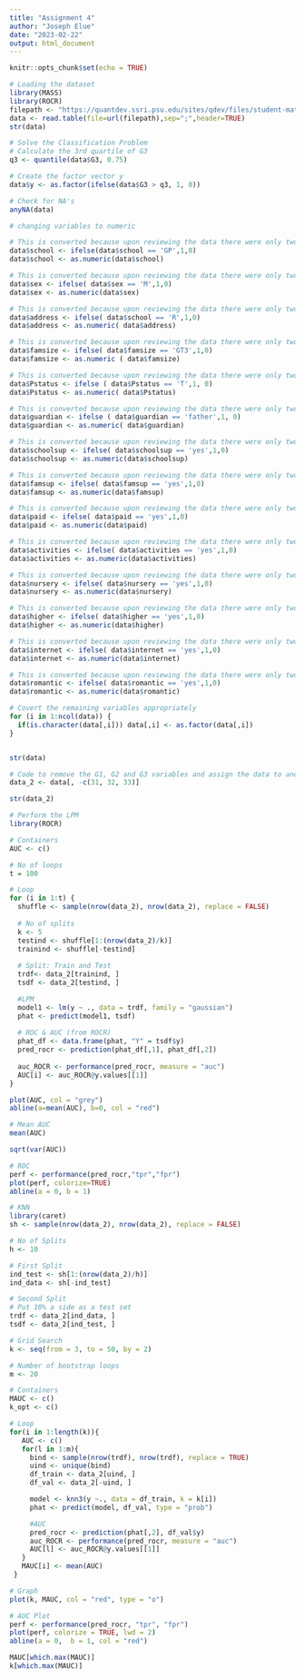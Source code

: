 ---
title: "Assignment 4"
author: "Joseph Elue"
date: "2023-02-22"
output: html_document
---

```{r setup, include=FALSE}
knitr::opts_chunk$set(echo = TRUE)
```

```{r}
# Loading the dataset
library(MASS)
library(ROCR)
filepath <- "https://quantdev.ssri.psu.edu/sites/qdev/files/student-mat.csv"
data <- read.table(file=url(filepath),sep=";",header=TRUE)
str(data)
```
```{r}
# Solve the Classification Problem
# Calculate the 3rd quartile of G3
q3 <- quantile(data$G3, 0.75)

# Create the factor vector y
data$y <- as.factor(ifelse(data$G3 > q3, 1, 0))

```

```{r}
# Check for NA's
anyNA(data)
```
```{r}
# changing variables to numeric

# This is converted because upon reviewing the data there were only two responses "GP" and "MS"
data$school <- ifelse(data$school == 'GP',1,0)
data$school <- as.numeric(data$school)

# This is converted because upon reviewing the data there were only two responses "M" and "F"
data$sex <- ifelse( data$sex == 'M',1,0)
data$sex <- as.numeric(data$sex)

# This is converted because upon reviewing the data there were only two responses "R" and "U"
data$address <- ifelse( data$school == 'R',1,0)
data$address <- as.numeric( data$address)

# This is converted because upon reviewing the data there were only two responses "GT3" and "LE3"
data$famsize <- ifelse( data$famsize == 'GT3',1,0)
data$famsize <- as.numeric ( data$famsize)

# This is converted because upon reviewing the data there were only two responses "T" and "A"
data$Pstatus <- ifelse ( data$Pstatus == 'T',1, 0)
data$Pstatus <- as.numeric( data$Pstatus)

# This is converted because upon reviewing the data there were only two responses "T" and "A"
data$guardian <- ifelse ( data$guardian == 'father',1, 0)
data$guardian <- as.numeric( data$guardian)

# This is converted because upon reviewing the data there were only two responses "Yes" and "No"
data$schoolsup <- ifelse( data$schoolsup == 'yes',1,0)
data$schoolsup <- as.numeric(data$schoolsup)

# This is converted because upon reviewing the data there were only two responses "Yes" and "No"
data$famsup <- ifelse( data$famsup == 'yes',1,0)
data$famsup <- as.numeric(data$famsup)

# This is converted because upon reviewing the data there were only two responses "Yes" and "No"
data$paid <- ifelse( data$paid == 'yes',1,0)
data$paid <- as.numeric(data$paid)

# This is converted because upon reviewing the data there were only two responses "Yes" and "No"
data$activities <- ifelse( data$activities == 'yes',1,0)
data$activities <- as.numeric(data$activities)

# This is converted because upon reviewing the data there were only two responses "Yes" and "No"
data$nursery <- ifelse( data$nursery == 'yes',1,0)
data$nursery <- as.numeric(data$nursery)

# This is converted because upon reviewing the data there were only two responses "Yes" and "No"
data$higher <- ifelse( data$higher == 'yes',1,0)
data$higher <- as.numeric(data$higher)

# This is converted because upon reviewing the data there were only two responses "Yes" and "No"
data$internet <- ifelse( data$internet == 'yes',1,0)
data$internet <- as.numeric(data$internet)

# This is converted because upon reviewing the data there were only two responses "Yes" and "No"
data$romantic <- ifelse( data$romantic == 'yes',1,0)
data$romantic <- as.numeric(data$romantic)

# Covert the remaining variables appropriately
for (i in 1:ncol(data)) {
  if(is.character(data[,i])) data[,i] <- as.factor(data[,i])
}


str(data)
```

```{r}
# Code to remove the G1, G2 and G3 variables and assign the data to another dataset name.
data_2 <- data[, -c(31, 32, 33)]

str(data_2)
```


```{r, warning=FALSE}
# Perform the LPM
library(ROCR)

# Containers 
AUC <- c()

# No of loops
t = 100 

# Loop
for (i in 1:t) {
  shuffle <- sample(nrow(data_2), nrow(data_2), replace = FALSE)
  
  # No of splits
  k <- 5
  testind <- shuffle[1:(nrow(data_2)/k)]
  trainind <- shuffle[-testind]
  
  # Split: Train and Test
  trdf<- data_2[trainind, ] 
  tsdf <- data_2[testind, ] 

  #LPM
  model1 <- lm(y ~ ., data = trdf, family = "gaussian")
  phat <- predict(model1, tsdf)
  
  # ROC & AUC (from ROCR)
  phat_df <- data.frame(phat, "Y" = tsdf$y)
  pred_rocr <- prediction(phat_df[,1], phat_df[,2])
 
  auc_ROCR <- performance(pred_rocr, measure = "auc")
  AUC[i] <- auc_ROCR@y.values[[1]]
}

plot(AUC, col = "grey")
abline(a=mean(AUC), b=0, col = "red")
```
```{r}
# Mean AUC
mean(AUC)

sqrt(var(AUC))
```
```{r}
# ROC 
perf <- performance(pred_rocr,"tpr","fpr")
plot(perf, colorize=TRUE)
abline(a = 0, b = 1)
```




```{r}
# KNN
library(caret)
sh <- sample(nrow(data_2), nrow(data_2), replace = FALSE)

# No of Splits 
h <- 10

# First Split
ind_test <- sh[1:(nrow(data_2)/h)]
ind_data <- sh[-ind_test]

# Second Split
# Put 10% a side as a test set
trdf <- data_2[ind_data, ]
tsdf <- data_2[ind_test, ]

# Grid Search
k <- seq(from = 3, to = 50, by = 2)

# Number of bootstrap loops 
m <- 20 

# Containers
MAUC <- c()
k_opt <- c()

# Loop
for(i in 1:length(k)){
   AUC <- c()
   for(l in 1:m){
     bind <- sample(nrow(trdf), nrow(trdf), replace = TRUE)
     uind <- unique(bind)
     df_train <- data_2[uind, ]
     df_val <- data_2[-uind, ]

     model <- knn3(y ~., data = df_train, k = k[i])
     phat <- predict(model, df_val, type = "prob")

     #AUC
     pred_rocr <- prediction(phat[,2], df_val$y)
     auc_ROCR <- performance(pred_rocr, measure = "auc")
     AUC[l] <- auc_ROCR@y.values[[1]]
   }
   MAUC[i] <- mean(AUC)
 }
```


```{r}
# Graph
plot(k, MAUC, col = "red", type = "o")

# AUC Plot
perf <- performance(pred_rocr, "tpr", "fpr")
plot(perf, colorize = TRUE, lwd = 2)
abline(a = 0,  b = 1, col = "red")
```

```{r}
MAUC[which.max(MAUC)]
k[which.max(MAUC)]
```






